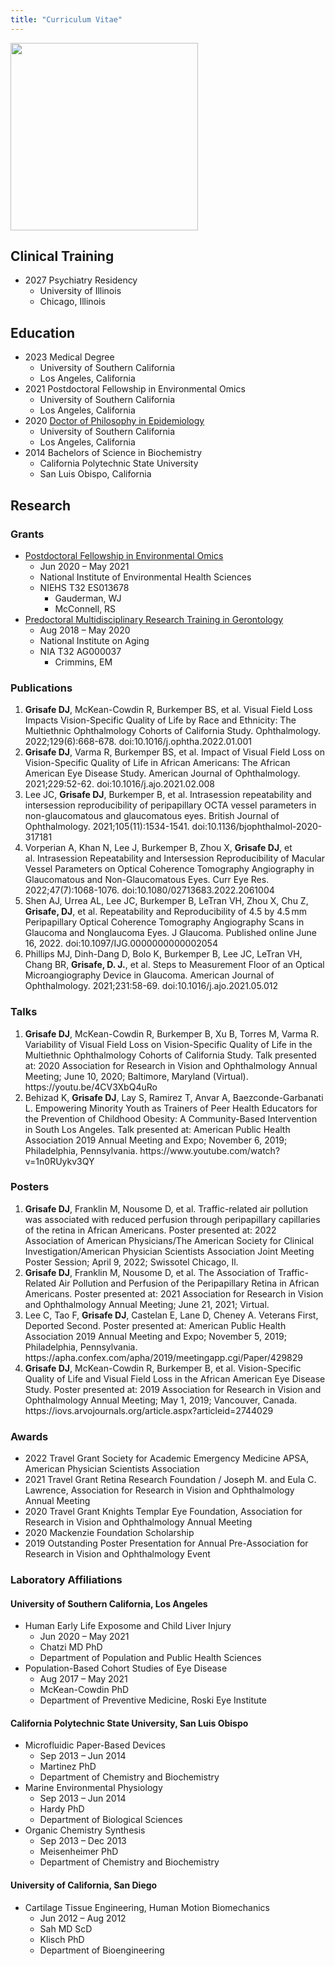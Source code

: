```yaml
---
title: "Curriculum Vitae"
---
```


<img src="grisafe_headshot.jpg" width="300"/>

## Clinical Training

* 2027 Psychiatry Residency
  * University of Illinois
  * Chicago, Illinois

## Education

* 2023 Medical Degree
  * University of Southern California
  * Los Angeles, California
* 2021 Postdoctoral Fellowship in Environmental Omics
  * University of Southern California
  * Los Angeles, California
* 2020 [Doctor of Philosophy in Epidemiology](https://doi.org/10.25549/usctheses-c89-318788)
  * University of Southern California
  * Los Angeles, California
* 2014 Bachelors of Science in Biochemistry
  * California Polytechnic State University
  * San Luis Obispo, California

  
## Research

### Grants

* [Postdoctoral Fellowship in Environmental Omics](https://drive.google.com/file/d/10VWMRnFBfFJxueXct3npUaVkrcL0fiWs/view?usp=sharing)
  * Jun 2020 – May 2021
  * National Institute of Environmental Health Sciences
  * NIEHS T32 ES013678
    * Gauderman, WJ
    * McConnell, RS
* [Predoctoral Multidisciplinary Research Training in Gerontology](https://gero.usc.edu/mrtraining-in-gero/)
  * Aug 2018 – May 2020
  * National Institute on Aging 
  * NIA T32 AG000037
    * Crimmins, EM
  
### Publications

1. **Grisafe DJ**, McKean-Cowdin R, Burkemper BS, et al. Visual Field Loss Impacts Vision-Specific Quality of Life by Race and Ethnicity: The Multiethnic Ophthalmology Cohorts of California Study. Ophthalmology. 2022;129(6):668-678. doi:10.1016/j.ophtha.2022.01.001
2. **Grisafe DJ**, Varma R, Burkemper BS, et al. Impact of Visual Field Loss on Vision-Specific Quality of Life in African Americans: The African American Eye Disease Study. American Journal of Ophthalmology. 2021;229:52-62. doi:10.1016/j.ajo.2021.02.008
3. Lee JC, **Grisafe DJ**, Burkemper B, et al. Intrasession repeatability and intersession reproducibility of peripapillary OCTA vessel parameters in non-glaucomatous and glaucomatous eyes. British Journal of Ophthalmology. 2021;105(11):1534-1541. doi:10.1136/bjophthalmol-2020-317181
4. Vorperian A, Khan N, Lee J, Burkemper B, Zhou X, **Grisafe DJ**, et al. Intrasession Repeatability and Intersession Reproducibility of Macular Vessel Parameters on Optical Coherence Tomography Angiography in Glaucomatous and Non-Glaucomatous Eyes. Curr Eye Res. 2022;47(7):1068-1076. doi:10.1080/02713683.2022.2061004
5. Shen AJ, Urrea AL, Lee JC, Burkemper B, LeTran VH, Zhou X, Chu Z, **Grisafe, DJ**, et al. Repeatability and Reproducibility of 4.5 by 4.5 mm Peripapillary Optical Coherence Tomography Angiography Scans in Glaucoma and Nonglaucoma Eyes. J Glaucoma. Published online June 16, 2022. doi:10.1097/IJG.0000000000002054
6. Phillips MJ, Dinh-Dang D, Bolo K, Burkemper B, Lee JC, LeTran VH, Chang BR, **Grisafe, D. J.**, et al. Steps to Measurement Floor of an Optical Microangiography Device in Glaucoma. American Journal of Ophthalmology. 2021;231:58-69. doi:10.1016/j.ajo.2021.05.012


### Talks

1. **Grisafe DJ**, McKean-Cowdin R, Burkemper B, Xu B, Torres M, Varma R. Variability of Visual Field Loss on Vision-Specific Quality of Life in the Multiethnic Ophthalmology Cohorts of California Study. Talk presented at: 2020 Association for Research in Vision and Ophthalmology Annual Meeting; June 10, 2020; Baltimore, Maryland (Virtual). https://youtu.be/4CV3XbQ4uRo
2. Behizad K, **Grisafe DJ**, Lay S, Ramirez T, Anvar A, Baezconde-Garbanati L. Empowering Minority Youth as Trainers of Peer Health Educators for the Prevention of Childhood Obesity: A Community-Based Intervention in South Los Angeles. Talk presented at: American Public Health Association 2019 Annual Meeting and Expo; November 6, 2019; Philadelphia, Pennsylvania. https://www.youtube.com/watch?v=1n0RUykv3QY

### Posters

1. **Grisafe DJ**, Franklin M, Nousome D, et al. Traffic-related air pollution was associated with reduced perfusion through peripapillary capillaries of the retina in African Americans. Poster presented at: 2022 Association of American Physicians/The American Society for Clinical Investigation/American Physician Scientists Association Joint Meeting Poster Session; April 9, 2022; Swissotel Chicago, Il.
2. **Grisafe DJ**, Franklin M, Nousome D, et al. The Association of Traffic-Related Air Pollution and Perfusion of the Peripapillary Retina in African Americans. Poster presented at: 2021 Association for Research in Vision and Ophthalmology Annual Meeting; June 21, 2021; Virtual.
3. Lee C, Tao F, **Grisafe DJ**, Castelan E, Lane D, Cheney A. Veterans First, Deported Second. Poster presented at: American Public Health Association 2019 Annual Meeting and Expo; November 5, 2019; Philadelphia, Pennsylvania. https://apha.confex.com/apha/2019/meetingapp.cgi/Paper/429829
4. **Grisafe DJ**, McKean-Cowdin R, Burkemper B, et al. Vision-Specific Quality of Life and Visual Field Loss in the African American Eye Disease Study. Poster presented at: 2019 Association for Research in Vision and Ophthalmology Annual Meeting; May 1, 2019; Vancouver, Canada. https://iovs.arvojournals.org/article.aspx?articleid=2744029

### Awards

* 2022 Travel Grant Society for Academic Emergency Medicine APSA, American Physician Scientists Association 
* 2021 Travel Grant Retina Research Foundation / Joseph M. and Eula C. Lawrence, Association for Research in Vision and Ophthalmology Annual Meeting 
* 2020 Travel Grant Knights Templar Eye Foundation, Association for Research in Vision and Ophthalmology Annual Meeting
* 2020 Mackenzie Foundation Scholarship 
* 2019 Outstanding Poster Presentation for Annual Pre-Association for Research in Vision and Ophthalmology Event

### Laboratory Affiliations

#### University of Southern California, Los Angeles

* Human Early Life Exposome and Child Liver Injury
  * Jun 2020 – May 2021
  * Chatzi MD PhD
  * Department of Population and Public Health Sciences
* Population-Based Cohort Studies of Eye Disease
  * Aug 2017 – May 2021
  * McKean-Cowdin PhD
  * Department of Preventive Medicine, Roski Eye Institute

#### California Polytechnic State University, San Luis Obispo

* Microfluidic Paper-Based Devices
  * Sep 2013 – Jun 2014
  * Martinez PhD
  * Department of Chemistry and Biochemistry
* Marine Environmental Physiology
  * Sep 2013 – Jun 2014
  * Hardy PhD
  * Department of Biological Sciences
* Organic Chemistry Synthesis
  * Sep 2013 – Dec 2013
  * Meisenheimer PhD
  * Department of Chemistry and Biochemistry

#### University of California, San Diego

* Cartilage Tissue Engineering, Human Motion Biomechanics
  * Jun 2012 – Aug 2012
  * Sah MD ScD
  * Klisch PhD
  * Department of Bioengineering
